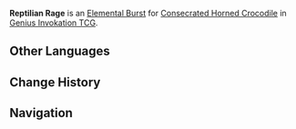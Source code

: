 {{Genius Invokation TCG Skill Infobox
|image      = Reptilian Rage Character Card Skill.png
|type       = Elemental Burst
|character  = Consecrated Horned Crocodile
|element    = 
|energy     = 2
|effect     = Deal {{Color|Hydro DMG}} and discard every '''Bonecruncher's Energy Block''' card in your Hand. For each card discarded, gain +3 Max HP to self.<br><br>'''Bonecruncher's Energy Block'''<br>Select 1 Consecrated Beast to gain +3 ATK.<br>When discarded: All your Consecrated Beasts gain +1 ATK.
|order      = 2
}}
'''Reptilian Rage''' is an [[Character Card Elemental Burst|Elemental Burst]] for [[Consecrated Horned Crocodile (Character Card)|Consecrated Horned Crocodile]] in [[Genius Invokation TCG]].

==Other Languages==
{{Other Languages
|en       = Reptilian Rage
|zhs      = 凶鳄狂浪
|zhs_rm   = Xiōngè Kuánglàng
|zht      = 凶鱷狂浪
|zht_rm   = Xiōngè Kuánglàng
|zh_tl    = Ferocious Crocodile's Raging Wave
|ja       = 凶鰐の如き荒波
|ja_rm    = 
|ja_tl    = 
|ko       = 성난 악어 파도
|ko_tl    = 
|es       = Ola reptiliana
|es_tl    = Reptilian Wave
|fr       = Rage reptilienne
|fr_tl    = Reptilian Rage
|ru       = Рептильная ярость
|ru_tl    = 
|th       = Reptilian Rage
|vi       = Cá Sấu Cuồng Loạn
|vi_tl    = 
|de       = Reptilische Wut
|de_tl    = Reptilian Rage
|id       = Reptilian Rage
|pt       = Fúria Reptiliana
|pt_tl    = 
|tr       = Ejderan Öfkesi
|tr_tl    = 
|it       = Ira rettiliana
|it_tl    = 
}}

==Change History==
{{Change History|5.4}}

==Navigation==
{{Genius Invokation TCG Skill Navbox|Consecrated Horned Crocodile}}